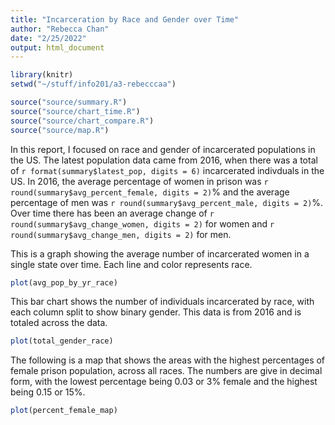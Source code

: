 ```yaml
---
title: "Incarceration by Race and Gender over Time"
author: "Rebecca Chan"
date: "2/25/2022"
output: html_document
---
```


```r

library(knitr)
setwd("~/stuff/info201/a3-rebecccaa")

source("source/summary.R")
source("source/chart_time.R")
source("source/chart_compare.R")
source("source/map.R")
```

In this report, I focused on race and gender of incarcerated populations in the US. The latest population data came from 2016, when there was a total of `r format(summary$latest_pop, digits = 6)` incarcerated indivduals in the US. In 2016, the average percentage of women in prison was `r round(summary$avg_percent_female, digits = 2)`% and the average percentage of men was `r round(summary$avg_percent_male, digits = 2)`%. Over time there has been an average change of `r round(summary$avg_change_women, digits = 2)` for women and `r round(summary$avg_change_men, digits = 2)` for men.  

This is a graph showing the average number of incarcerated women in a single state over time. Each line and color represents race.

```r
plot(avg_pop_by_yr_race)
```

This bar chart shows the number of individuals incarcerated by race, with each column split to show binary gender. This data is from 2016 and is totaled across the data.

```r
plot(total_gender_race)
```

The following is a map that shows the areas with the highest percentages of female prison population, across all races. The numbers are give in decimal form, with the lowest percentage being 0.03 or 3% female and the highest being 0.15 or 15%.

```r
plot(percent_female_map)
```